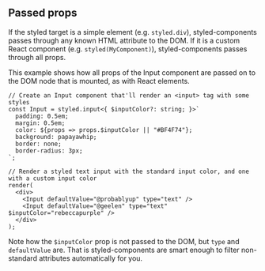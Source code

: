 ## Passed props

If the styled target is a simple element (e.g. `styled.div`), styled-components passes through any known HTML attribute to the DOM. If it is a custom React component (e.g. `styled(MyComponent)`), styled-components passes through all props.

This example shows how all props of the Input component are passed on to the
DOM node that is mounted, as with React elements.

```react
// Create an Input component that'll render an <input> tag with some styles
const Input = styled.input<{ $inputColor?: string; }>`
  padding: 0.5em;
  margin: 0.5em;
  color: ${props => props.$inputColor || "#BF4F74"};
  background: papayawhip;
  border: none;
  border-radius: 3px;
`;

// Render a styled text input with the standard input color, and one with a custom input color
render(
  <div>
    <Input defaultValue="@probablyup" type="text" />
    <Input defaultValue="@geelen" type="text" $inputColor="rebeccapurple" />
  </div>
);
```

Note how the `$inputColor` prop is not passed to the DOM, but `type` and `defaultValue` are. That is styled-components are smart enough to filter non-standard attributes automatically for you.
